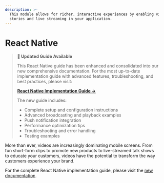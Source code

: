 ```yaml
---
description: >-
  This module allows for richer, interactive experiences by enabling video
  stories and live streaming in your application.
---
```


# React Native

> **📍 Updated Guide Available**
>
> This React Native guide has been enhanced and consolidated into our new comprehensive documentation. For the most up-to-date implementation guide with advanced features, troubleshooting, and best practices, please visit:
>
> **[React Native Implementation Guide →](/social-plus-sdk/video-new/platform-specific/react-native-specific)**
>
> The new guide includes:
> - Complete setup and configuration instructions
> - Advanced broadcasting and playback examples
> - Push notification integration
> - Performance optimization tips
> - Troubleshooting and error handling
> - Testing examples

More than ever, videos are increasingly dominating mobile screens. From fun short-form clips to promote new products to live-streamed talk shows to educate your customers, videos have the potential to transform the way customers experience your brand.

For the complete React Native implementation guide, please visit the [new documentation](/social-plus-sdk/video-new/platform-specific/react-native-specific).